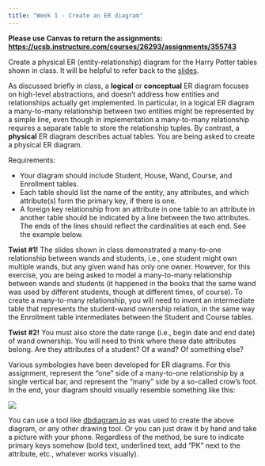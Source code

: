 ```yaml
---
title: "Week 1 - Create an ER diagram"
---
```


**Please use Canvas to return the assignments: <https://ucsb.instructure.com/courses/26293/assignments/355743>**

Create a physical ER (entity-relationship) diagram for the Harry Potter tables shown in class.  It will be helpful to refer back to the [slides](index-01.qmd).

As discussed briefly in class, a **logical** or **conceptual** ER diagram focuses on high-level abstractions, and doesn't address how entities and relationships actually get implemented. In particular, in a logical ER diagram a many-to-many relationship between two entities might be represented by a simple line, even though in implementation a many-to-many relationship requires a separate table to store the relationship tuples. By contrast, a **physical** ER diagram describes actual tables. You are being asked to create a physical ER diagram.

Requirements:

-   Your diagram should include Student, House, Wand, Course, and Enrollment tables.
-   Each table should list the name of the entity, any attributes, and which attribute(s) form the primary key, if there is one.
-   A foreign key relationship from an attribute in one table to an attribute in another table should be indicated by a line between the two attributes. The ends of the lines should reflect the cardinalities at each end. See the example below.

**Twist #1!** The slides shown in class demonstrated a many-to-one relationship between wands and students, i.e., one student might own multiple wands, but any given wand has only one owner. However, for this exercise, you are being asked to model a many-to-many relationship between wands and students (it happened in the books that the same wand was used by different students, though at different times, of course). To create a many-to-many relationship, you will need to invent an intermediate table that represents the student-wand ownership relation, in the same way the Enrollment table intermediates between the Student and Course tables.

**Twist #2!** You must also store the date range (i.e., begin date and end date) of wand ownership. You will need to think where these date attributes belong. Are they attributes of a student? Of a wand? Of something else?

Various symbologies have been developed for ER diagrams. For this assignment, represent the "one" side of a many-to-one relationship by a single vertical bar, and represent the "many" side by a so-called crow's foot. In the end, your diagram should visually resemble something like this:

![](asdn-er-diagram.png)

You can use a tool like [dbdiagram.io](https://dbdiagram.io) as was used to create the above diagram, or any other drawing tool. Or you can just draw it by hand and take a picture with your phone. Regardless of the method, be sure to indicate primary keys somehow (bold text, underlined text, add "PK" next to the attribute, etc., whatever works visually).
